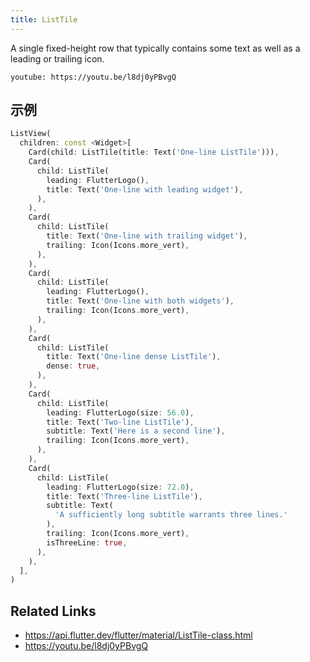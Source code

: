 ```yaml
---
title: ListTile
---
```


A single fixed-height row that typically contains some text as well as a leading or trailing icon.

`youtube: https://youtu.be/l8dj0yPBvgQ`

## 示例

```dart liveslice=ListTile height=500px
ListView(
  children: const <Widget>[
    Card(child: ListTile(title: Text('One-line ListTile'))),
    Card(
      child: ListTile(
        leading: FlutterLogo(),
        title: Text('One-line with leading widget'),
      ),
    ),
    Card(
      child: ListTile(
        title: Text('One-line with trailing widget'),
        trailing: Icon(Icons.more_vert),
      ),
    ),
    Card(
      child: ListTile(
        leading: FlutterLogo(),
        title: Text('One-line with both widgets'),
        trailing: Icon(Icons.more_vert),
      ),
    ),
    Card(
      child: ListTile(
        title: Text('One-line dense ListTile'),
        dense: true,
      ),
    ),
    Card(
      child: ListTile(
        leading: FlutterLogo(size: 56.0),
        title: Text('Two-line ListTile'),
        subtitle: Text('Here is a second line'),
        trailing: Icon(Icons.more_vert),
      ),
    ),
    Card(
      child: ListTile(
        leading: FlutterLogo(size: 72.0),
        title: Text('Three-line ListTile'),
        subtitle: Text(
          'A sufficiently long subtitle warrants three lines.'
        ),
        trailing: Icon(Icons.more_vert),
        isThreeLine: true,
      ),
    ),
  ],
)
```

## Related Links

- https://api.flutter.dev/flutter/material/ListTile-class.html
- https://youtu.be/l8dj0yPBvgQ

